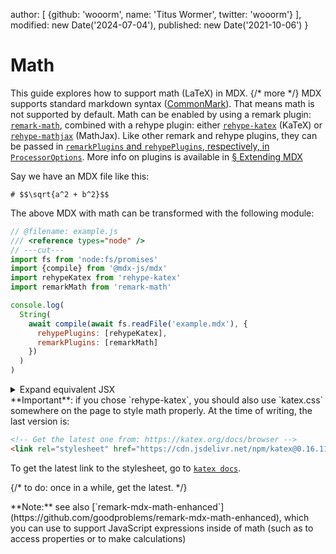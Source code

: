 
  author: [
    {github: 'wooorm', name: 'Titus Wormer', twitter: 'wooorm'}
  ],
  modified: new Date('2024-07-04'),
  published: new Date('2021-10-06')
}

# Math

This guide explores how to support math (LaTeX) in MDX. {/* more */}
MDX supports standard markdown syntax ([CommonMark][]).
That means math is not supported by default.
Math can be enabled by using a remark plugin: [`remark-math`][remark-math],
combined with a rehype plugin: either
[`rehype-katex`][rehype-katex] (KaTeX) or [`rehype-mathjax`][rehype-mathjax]
(MathJax).
Like other remark and rehype plugins, they can be passed in [`remarkPlugins`
and `rehypePlugins`, respectively, in `ProcessorOptions`][processor-options].
More info on plugins is available in [§ Extending MDX][extend]

Say we have an MDX file like this:

```mdx path="example.mdx"
# $$\sqrt{a^2 + b^2}$$
```

The above MDX with math can be transformed with the following module:

```js twoslash path="example.js"
// @filename: example.js
/// <reference types="node" />
// ---cut---
import fs from 'node:fs/promises'
import {compile} from '@mdx-js/mdx'
import rehypeKatex from 'rehype-katex'
import remarkMath from 'remark-math'

console.log(
  String(
    await compile(await fs.readFile('example.mdx'), {
      rehypePlugins: [rehypeKatex],
      remarkPlugins: [remarkMath]
    })
  )
)
```

<details>
  <summary>Expand equivalent JSX</summary>

  ```jsx path="output.jsx"
  <>
    <h1>
      <span className="katex">
        <span className="katex-mathml">
          <math xmlns="http://www.w3.org/1998/Math/MathML">…</math>
        </span>
        <span className="katex-html" aria-hidden="true">
          …
        </span>
      </span>
    </h1>
  </>
  ```
</details>

<Note type="important">
  **Important**: if you chose `rehype-katex`, you should also use `katex.css`
  somewhere on the page to style math properly.
  At the time of writing, the last version is:

  ```html
  <!-- Get the latest one from: https://katex.org/docs/browser -->
  <link rel="stylesheet" href="https://cdn.jsdelivr.net/npm/katex@0.16.11/dist/katex.min.css" integrity="sha384-nB0miv6/jRmo5UMMR1wu3Gz6NLsoTkbqJghGIsx//Rlm+ZU03BU6SQNC66uf4l5+" crossorigin="anonymous">
  ```

  To get the latest link to the stylesheet, go to [`katex docs`][katex docs].

  {/* to do: once in a while, get the latest. */}
</Note>

<Note type="info">
  **Note:** see also
  [`remark-mdx-math-enhanced`](https://github.com/goodproblems/remark-mdx-math-enhanced),
  which you can use to support JavaScript expressions inside of math (such as to
  access properties or to make calculations)
</Note>

[commonmark]: https://spec.commonmark.org/current/

[remark-math]: https://github.com/remarkjs/remark-math/tree/main/packages/remark-math

[rehype-katex]: https://github.com/remarkjs/remark-math/tree/main/packages/rehype-katex

[rehype-mathjax]: https://github.com/remarkjs/remark-math/tree/main/packages/rehype-mathjax

[processor-options]: /packages/mdx/#processoroptions

[extend]: /docs/extending-mdx/

[katex docs]: https://katex.org/docs/browser#loading-as-global
